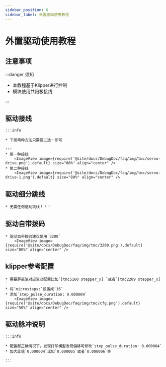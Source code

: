 ```yaml
---
sidebar_position: 6
sidebar_label: 外置驱动使用教程
---
```


# 外置驱动使用教程

## 注意事项

:::danger 须知

* 本教程基于Klipper进行控制
* 模块使用共阳极接线

:::


## 驱动接线
    :::info

    * 下面两种方法只需要二选一即可

    :::
    * 第一种接线
        <ImageView image={require('@site/docs/DebugDoc/faq/img/tmc/servo-drive.png').default} size="80%" align="center" />
    * 第二种接线
        <ImageView image={require('@site/docs/DebugDoc/faq/img/tmc/servo-drive-1.png').default} size="80%" align="center" />

## 驱动细分跳线

    * 无需任何驱动跳线！！！

## 驱动自带拨码
    * 驱动自带拨码建议使用`3200`
        <ImageView image={require('@site/docs/DebugDoc/faq/img/tmc/3200.png').default} size="80%" align="center" />

## klipper参考配置

    * 需要屏蔽驱对应驱动配置比如`[tmc5160 stepper_x] `或者`[tmc2209 stepper_x] `
    * 将`microsteps:`设置成`16`
    * 添加`step_pulse_duration: 0.000004`
        <ImageView image={require('@site/docs/DebugDoc/faq/img/tmc/cfg.png').default} size="50%" align="center" />

## 驱动脉冲说明

    :::info

    * 配置都正确情况下，发现打印模型发现偏移可修改`step_pulse_duration: 0.000004`
    * 加大此值`0.000004`比如`0.000005`或者`0.000006`等

    :::
